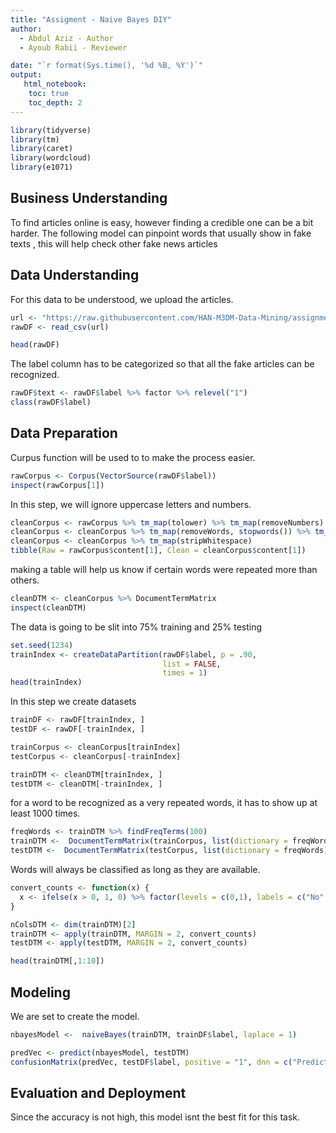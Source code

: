 ---
title: "Assigment - Naive Bayes DIY"
author:
  - Abdul Aziz - Author
  - Ayoub Rabii - Reviewer

date: "`r format(Sys.time(), '%d %B, %Y')`"
output:
   html_notebook:
    toc: true
    toc_depth: 2
---

```{r}
library(tidyverse)
library(tm)
library(caret)
library(wordcloud)
library(e1071)
```

## Business Understanding
To find articles online is easy, however finding a credible one can be a bit harder. The following model can pinpoint words that usually show in fake texts , this will help check other fake news articles

## Data Understanding
For this data to be understood, we upload the articles.

```{r}
url <- "https://raw.githubusercontent.com/HAN-M3DM-Data-Mining/assignments/master/datasets/NB-fakenews.csv"
rawDF <- read_csv(url)
```
```{r}
head(rawDF)
```
The label column has to be categorized so that all the fake articles can be recognized.
```{r}
rawDF$text <- rawDF$label %>% factor %>% relevel("1")
class(rawDF$label)
```

## Data Preparation
Curpus function will be used to to make the process easier.
```{r}
rawCorpus <- Corpus(VectorSource(rawDF$label))
inspect(rawCorpus[1])
```

In this step, we will ignore uppercase letters and numbers.

```{r}
cleanCorpus <- rawCorpus %>% tm_map(tolower) %>% tm_map(removeNumbers)
cleanCorpus <- cleanCorpus %>% tm_map(removeWords, stopwords()) %>% tm_map(removePunctuation)
cleanCorpus <- cleanCorpus %>% tm_map(stripWhitespace)
tibble(Raw = rawCorpus$content[1], Clean = cleanCorpus$content[1])
```
making a table will help us know if certain words were repeated more than others.

```{r}
cleanDTM <- cleanCorpus %>% DocumentTermMatrix
inspect(cleanDTM)
```
The data is going to be slit into 75% training and 25% testing
```{r}
set.seed(1234)
trainIndex <- createDataPartition(rawDF$label, p = .90, 
                                  list = FALSE, 
                                  times = 1)
head(trainIndex)
```

In this step we create datasets
```{r}
trainDF <- rawDF[trainIndex, ]
testDF <- rawDF[-trainIndex, ]
```
```{r}
trainCorpus <- cleanCorpus[trainIndex]
testCorpus <- cleanCorpus[-trainIndex]

trainDTM <- cleanDTM[trainIndex, ]
testDTM <- cleanDTM[-trainIndex, ]
```
for a word to be recognized as a very repeated words, it has to show up at least 1000 times.

```{r}
freqWords <- trainDTM %>% findFreqTerms(100)
trainDTM <-  DocumentTermMatrix(trainCorpus, list(dictionary = freqWords))
testDTM <-  DocumentTermMatrix(testCorpus, list(dictionary = freqWords))
```
Words will always be classified as long as they are available.

```{r}
convert_counts <- function(x) {
  x <- ifelse(x > 0, 1, 0) %>% factor(levels = c(0,1), labels = c("No", "Yes"))
}

nColsDTM <- dim(trainDTM)[2]
trainDTM <- apply(trainDTM, MARGIN = 2, convert_counts)
testDTM <- apply(testDTM, MARGIN = 2, convert_counts)

head(trainDTM[,1:10])
```
## Modeling
We are set to create the model.
```{r}
nbayesModel <-  naiveBayes(trainDTM, trainDF$label, laplace = 1)
```
```{r}
predVec <- predict(nbayesModel, testDTM)
confusionMatrix(predVec, testDF$label, positive = "1", dnn = c("Prediction", "True"))
```


## Evaluation and Deployment
Since the accuracy is not high, this model isnt the best fit for this task.